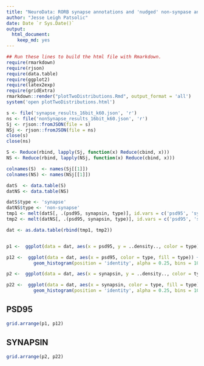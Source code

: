 ```yaml
---
title: "NeuroData: RORB synapse annotations and 'nudged' non-synpase annotations"
author: "Jesse Leigh Patsolic"
date: Date `r Sys.Date()`
output: 
  html_document: 
    keep_md: yes
---
```


<!--
### ### INITIAL COMMENTS HERE ###
###
### Jesse Leigh Patsolic 
### 2018 <jpatsolic@jhu.edu>
### S.D.G 
#
-->

```r
## Run these lines to build the html file with Rmarkdown.
require(rmarkdown)
require(rjson)
require(data.table)
require(ggplot2)
require(latex2exp)
require(gridExtra)
rmarkdown::render("plotTwoDistributions.Rmd", output_format = 'all')
system('open plotTwoDistributions.html')
```

```r
s <- file('synapse_results_16bit_k60.json', 'r')
ns <- file('nonSynapse_results_16bit_k60.json', 'r')
Sj <- rjson::fromJSON(file = s)
NSj <- rjson::fromJSON(file = ns)
close(s)
close(ns)

S <- Reduce(rbind, lapply(Sj, function(x) Reduce(cbind, x)))
NS <- Reduce(rbind, lapply(NSj, function(x) Reduce(cbind, x)))

colnames(S)  <- names(Sj[[1]])
colnames(NS) <- names(NSj[[1]])

datS  <- data.table(S)
datNS <- data.table(NS)
```


```r
datS$type <- 'synapse'
datNS$type <- 'non-synapse'
tmp1 <- melt(datS[, .(psd95, synapsin, type)], id.vars = c('psd95', 'synapsin', 'type'))
tmp2 <- melt(datNS[, .(psd95, synapsin, type)], id.vars = c('psd95', 'synapsin', 'type'))

dat <- as.data.table(rbind(tmp1, tmp2))


p1 <-  ggplot(data = dat, aes(x = psd95, y = ..density.., color = type)) + geom_density()

p12 <-  ggplot(data = dat, aes(x = psd95, color = type, fill = type)) + 
          geom_histogram(position = 'identity', alpha = 0.25, bins = 100)

p2 <-  ggplot(data = dat, aes(x = synapsin, y = ..density.., color = type)) + geom_density()

p22 <-  ggplot(data = dat, aes(x = synapsin, color = type, fill = type)) + 
          geom_histogram(position = 'identity', alpha = 0.25, bins = 100)
```

## PSD95

```r
grid.arrange(p1, p12)
```

## SYNAPSIN

```r
grid.arrange(p2, p22)
```





<!--
#   Time:
##  Working status:
### Comments:
####Soli Deo Gloria
--> 

